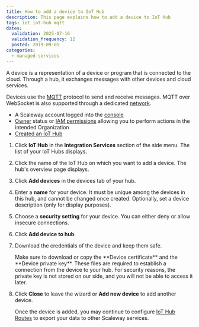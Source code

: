 ```yaml
---
title: How to add a device to IoT Hub
description: This page explains how to add a device to IoT Hub
tags: iot iot-hub mqtt
dates:
  validation: 2025-07-16
  validation_frequency: 12
  posted: 2019-09-01
categories:
  - managed-services
---
```




A device is a representation of a device or program that is connected to the cloud. Through a hub, it exchanges messages with other devices and cloud services.

Devices use the [MQTT](http://mqtt.org/) protocol to send and receive messages. MQTT over WebSocket is also supported through a dedicated [network](/iot-hub/how-to/connect-default-mqtt-network/).

<Requirements />

- A Scaleway account logged into the [console](https://console.scaleway.com)
- [Owner](/iam/concepts/#owner) status or [IAM permissions](/iam/concepts/#permission) allowing you to perform actions in the intended Organization
- [Created an IoT Hub](/iot-hub/how-to/create-hub/)

1. Click **IoT Hub** in the **Integration Services** section of the side menu. The list of your IoT Hubs displays.
2. Click the name of the IoT Hub on which you want to add a device. The hub's overview page displays.
3. Click **Add devices** in the devices tab of your hub.
    <Lightbox image={image} alt="" />
4. Enter a **name** for your device. It must be unique among the devices in this hub, and cannot be changed once created. Optionally, set a device description (only for display purposes).
5. Choose a **security setting** for your device. You can either deny or allow insecure connections.
    <Lightbox image={image2} alt="" />
6. Click **Add device to hub**.
7. Download the credentials of the device and keep them safe.
    <Lightbox image={image3} alt="" />

    <Message type="important">
      Make sure to download or copy the **Device certificate** and the **Device private key**. These files are required to establish a connection from the device to your hub. For security reasons, the private key is not stored on our side, and you will not be able to access it later.
    </Message>
8. Click **Close** to leave the wizard or **Add new device** to add another device.

    Once the device is added, you may continue to configure [IoT Hub Routes](/iot-hub/how-to/create-route/) to export your data to other Scaleway services.


